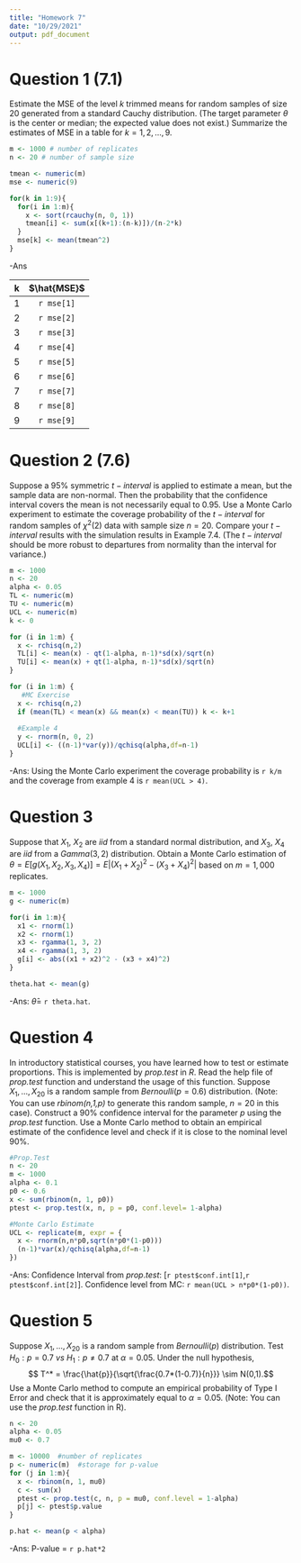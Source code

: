 ```yaml
---
title: "Homework 7"
date: "10/29/2021"
output: pdf_document
---
```


# Question 1 (7.1)
Estimate the MSE of the level $k$ trimmed means for random samples of size $20$ generated from a standard Cauchy distribution. (The target parameter $\theta$ is the center or median; the expected value does not exist.) Summarize the estimates of MSE in a table for $k = 1,2,...,9$.


``` r
m <- 1000 # number of replicates
n <- 20 # number of sample size

tmean <- numeric(m)
mse <- numeric(9)

for(k in 1:9){
  for(i in 1:m){
    x <- sort(rcauchy(n, 0, 1))
    tmean[i] <- sum(x[(k+1):(n-k)])/(n-2*k)
  }
  mse[k] <- mean(tmean^2)
}
```

-Ans  

| k | $\hat{MSE}$ |  
|:---:|:---:|  
| 1 | `r mse[1]` |  
| 2 | `r mse[2]` |  
| 3 | `r mse[3]` |  
| 4 | `r mse[4]` |  
| 5 | `r mse[5]` |  
| 6 | `r mse[6]` |  
| 7 | `r mse[7]` |  
| 8 | `r mse[8]` |  
| 9 | `r mse[9]` |  



# Question 2 (7.6)
Suppose a $95\%$ symmetric $t-interval$ is applied to estimate a mean, but the sample data are non-normal. Then the probability that the confidence interval covers the mean is not necessarily equal to $0.95$. Use a Monte Carlo experiment to estimate the coverage probability of the $t-interval$ for random samples of $\chi^2(2)$ data with sample size $n = 20$. Compare your $t-interval$ results with the simulation results in Example 7.4. (The $t-interval$ should be more robust to departures from normality than the interval for variance.)


``` r
m <- 1000
n <- 20
alpha <- 0.05
TL <- numeric(m)
TU <- numeric(m)
UCL <- numeric(m)
k <- 0

for (i in 1:m) {
  x <- rchisq(n,2)
  TL[i] <- mean(x) - qt(1-alpha, n-1)*sd(x)/sqrt(n)
  TU[i] <- mean(x) + qt(1-alpha, n-1)*sd(x)/sqrt(n)
}

for (i in 1:m) {
   #MC Exercise
  x <- rchisq(n,2)
  if (mean(TL) < mean(x) && mean(x) < mean(TU)) k <- k+1
  
  #Example 4
  y <- rnorm(n, 0, 2)
  UCL[i] <- ((n-1)*var(y))/qchisq(alpha,df=n-1) 
}
```

-Ans: Using the Monte Carlo experiment the coverage probability is `r k/m` and the coverage from example 4 is `r mean(UCL > 4)`.


# Question 3 
Suppose that $X_1$, $X_2$ are $iid$ from a standard normal distribution, and $X_3$, $X_4$ are $iid$ from a $Gamma(3, 2)$ distribution. Obtain a Monte Carlo estimation of $\theta = E[g(X_1, X_2, X_3, X_4)] = E|(X_1 + X_2)^2 - (X_3 + X_4)^2|$ based on $m = 1,000$ replicates.



``` r
m <- 1000
g <- numeric(m)

for(i in 1:m){
  x1 <- rnorm(1)
  x2 <- rnorm(1)
  x3 <- rgamma(1, 3, 2)
  x4 <- rgamma(1, 3, 2)
  g[i] <- abs((x1 + x2)^2 - (x3 + x4)^2)
}

theta.hat <- mean(g)
```

-Ans: $\hat{\theta} =$ `r theta.hat`. 




# Question 4  
In introductory statistical courses, you have learned how to test or estimate proportions. This is implemented by *prop.test* in $R$. Read the help file of *prop.test* function and understand the usage of this function.
Suppose $X_1,..., X_{20}$ is a random sample from $Bernoulli(p = 0.6)$ distribution. (Note: You can use *rbinom(n,1,p)* to generate this random sample, $n = 20$ in this case). Construct a $90\%$ confidence interval for the parameter $p$ using the *prop.test* function. Use a Monte Carlo method to obtain an empirical estimate of the confidence level and check if it is close to the nominal level $90\%$.


``` r
#Prop.Test
n <- 20
m <- 1000
alpha <- 0.1
p0 <- 0.6
x <- sum(rbinom(n, 1, p0))
ptest <- prop.test(x, n, p = p0, conf.level= 1-alpha)

#Monte Carlo Estimate
UCL <- replicate(m, expr = {
  x <- rnorm(n,n*p0,sqrt(n*p0*(1-p0)))
  (n-1)*var(x)/qchisq(alpha,df=n-1)
})
```

-Ans: Confidence Interval from $prop.test$: [`r ptest$conf.int[1]`,`r ptest$conf.int[2]`]. Confidence level from MC: `r mean(UCL > n*p0*(1-p0))`.








# Question 5
Suppose $X_1,..., X_{20}$ is a random sample from $Bernoulli(p)$ distribution. Test $H_0 : p = 0.7$ $vs$  $H_1 : p \neq 0.7$ at $\alpha = 0.05$. Under the null hypothesis, $$ T^* = \frac{\hat{p}}{\sqrt{\frac{0.7*(1-0.7)}{n}}} \sim N(0,1).$$
Use a Monte Carlo method to compute an empirical probability of Type I Error and check that it is approximately equal to $\alpha = 0.05$. (Note: You can use the *prop.test* function in R).



``` r
n <- 20
alpha <- 0.05
mu0 <- 0.7

m <- 10000  #number of replicates
p <- numeric(m)  #storage for p-value
for (j in 1:m){
  x <- rbinom(n, 1, mu0)
  c <- sum(x)
  ptest <- prop.test(c, n, p = mu0, conf.level = 1-alpha)
  p[j] <- ptest$p.value
}

p.hat <- mean(p < alpha)

```

-Ans: P-value = `r p.hat*2`












